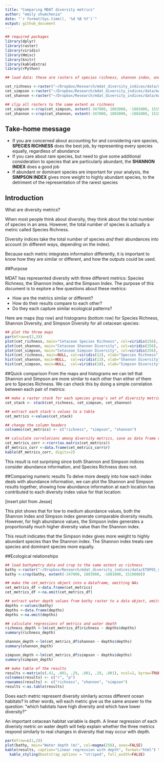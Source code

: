 ```yaml
---
title: "Comparing MDAT diversity metrics"
author: "emily shumchenia"
date: "`r format(Sys.time(), '%d %B %Y')`"
output: github_document
---
```


```r

## required packages
library(dplyr)
library(raster)
library(viridis)
library(Hmisc)
library(knitr)
library(kableExtra)
library(rPython)

## load data: these are rasters of species richness, shannon index, and simpson index for mdat cetacean models.

cet_richness <-raster("~/Dropbox/Research/mdat_diversity_indices/data/mammal_richness_Cetaceans.tif")
cet_simpson <-raster("~/Dropbox/Research/mdat_diversity_indices/data/mammal_simpson_Cetaceans.tif")
cet_shannon <-raster("~/Dropbox/Research/mdat_diversity_indices/data/mammal_shannon_Cetaceans.tif")

## clip all rasters to the same extent as richness
cet_simpson <-crop(cet_simpson, extent(-347000, 1803000, -1081000, 1519000))
cet_shannon <-crop(cet_shannon, extent(-347000, 1803000, -1081000, 1519000))

```
## Take-home message
* If you are concerned about accounting for and considering rare species, **SPECIES RICHNESS** does the best job, by representing every species equally, regardless of abundance
* If you care about rare species, but need to give some additional consideration to species that are particularly abundant, the **SHANNON INDEX** does a good job
* If abundant or dominant species are important for your analysis, the **SIMPSON INDEX** gives more weight to highly abundant species, to the detriment of the representation of the rarest species

## Introduction
What are diversity metrics?  

When most people think about diversity, they think about the total number of species in an area. However, the total number of species is actually a metric called Species Richness.  

Diversity indices take the total number of species *and* their abundances into account (in different ways, depending on the index).  

Because each metric integrates information differently, it is important to know how they are similar or different, and how the outputs could be used.


##Purpose

MDAT has represented diversity with three different metrics: Species Richness, the Shannon Index, and the Simpson Index. The purpose of this document is to explore a few questions about these metrics:  

* How are the metrics similar or different?
* How do their  results compare to each other?
* Do they each capture similar ecological patterns?

Here are maps (top row) and histograms (bottom row) for Species Richness, Shannon Diversity, and Simpson Diversity for all cetacean species:  

```r

## plot the three maps
par(mfrow=c(2,3))
plot(cet_richness, main="Cetacean Species Richness", col=viridis(256), axes=FALSE)
plot(cet_shannon, main="Cetacean Shannon Diversity", col=viridis(256), axes=FALSE)
plot(cet_simpson, main="Cetacean Simpson Diversity", col=viridis(256), axes=FALSE)
hist(cet_richness, main=NULL, col=viridis(12), xlab="Species Richness")
hist(cet_shannon, main=NULL,  col=viridis(13), xlab="Shannon Diversity")
hist(cet_simpson, main=NULL,  col=viridis(18), xlab="Simpson Diversity")

```

##Quick comparison
From the maps and histograms we can tell that Shannon and Simpson are more similar to each other than either of them are to Species Richness. We can check this by doing a simple correlation between each pair of metrics:  

```r

## make a raster stack for each species group's set of diversity metrics
cet_stack <- stack(cet_richness, cet_simpson, cet_shannon)

## extract each stack's values to a table
cet_metrics <-values(cet_stack)

## change the column headers
colnames(cet_metrics) <- c("richness", "simpson", "shannon")

## calculate correlations among diversity metrics, save as data frame object, display the table
cet_metrics_corr <-rcorr(as.matrix(cet_metrics))
df_metrics_corr <-data.frame(cet_metrics_corr$r)
kable(df_metrics_corr, digits=2)

```

This result is not surprising since both Shannon and Simpson indices consider abundance information, and Species Richness does not.

##Comparing numeric results
To delve more deeply into how each index deals with abundance information, we can plot the Shannon and Simpson results together, showing how abundance information at each location has contributed to each diversity index value for that location:  

[insert plot from Jesse]  

This plot shows that for low to medium abundance values, both the Shannon Index and Simpson index generate comparable diversity results. However, for high abundance values, the Simpson index generates a proportionally much higher diversity value than the Shannon index.  

This result indicates that the Simpson index gives more weight to highly abundant species than the Shannon index. The Shannon index treats rare species and dominant species more equally.

##Ecological relationships
```r

## load bathymetry data and crop to the same extent as richness
bathy <-raster("~/Dropbox/Research/mdat_diversity_indices/data/ETOPO1_mdat.tif")
bathy <-crop(bathy, extent(-347000, 1803000, -1081000, 1519000))

## make the cet_metrics object into a dataframe, omitting NAs
cet_metrics_df <-data.frame(cet_metrics)
cet_metrics_df <-na.omit(cet_metrics_df)

## extract water depth values from bathy raster to a data object, omitting NAs
depths <-values(bathy)
depths <-data.frame(depths)
depths <-na.omit(depths)

## calculate regressions of metrics and water depth
richness_depth <-lm(cet_metrics_df$richness ~ depths$depths)
summary(richness_depth)

shannon_depth <-lm(cet_metrics_df$shannon ~ depths$depths)
summary(shannon_depth)

simpson_depth <-lm(cet_metrics_df$simpson ~ depths$depths)
summary(simpson_depth)

## make table of the results
results <-matrix(c(.41, .001, .29, .001, .19, .001), ncol=2, byrow=TRUE)
colnames(results) <- c("r", "p")
rownames(results) <- c("richness", "shannon", "simpson")
results <-as.table(results)

```
Does each metric represent diversity similarly across different ocean habitats? In other words, will each metric give us the same answer to the question: "which habitats have high diversity and which have lower diversity?"   

An important cetacean habitat variable is depth. A linear regression of each diveristy metric on water depth will help explain whether the three metrics respond similarly to real changes in diversity that may occur with depth.  

```r

par(mfrow=c(1,2))
plot(bathy, main="Water depth (m)", col=magma(256), axes=FALSE)
kable(results, caption="Linear regression with depth", format="html") %>%
  kable_styling(bootstrap_options = "striped", full_width=FALSE)

```
